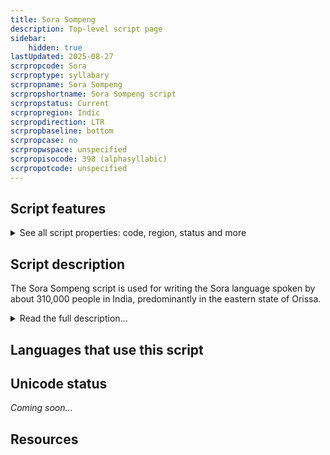 ```yaml
---
title: Sora Sompeng
description: Top-level script page
sidebar:
    hidden: true
lastUpdated: 2025-08-27
scrpropcode: Sora
scrproptype: syllabary
scrpropname: Sora Sompeng
scrpropshortname: Sora Sompeng script
scrpropstatus: Current
scrpropregion: Indic
scrpropdirection: LTR
scrpropbaseline: bottom
scrpropcase: no
scrpropwspace: unspecified
scrpropisocode: 398 (alphasyllabic)
scrpropotcode: unspecified
---
```



## Script features

<details>
<summary> See all script properties: code, region, status and more</summary>
<ScriptInfo />
</details>

## Script description

The Sora Sompeng script is used for writing the Sora language spoken by about 310,000 people in India, predominantly in the eastern state of Orissa.

<details>
<summary>Read the full description...</summary>Sora is in the Munda language family. It is also sometmes called Saora or Savara, but is not to be confused with the Savara language in the Dravidian family. According to the Ethnologue, Sora (Munda) is given the language code srb, and Savara (Dravidian) is given the language code svr.

There are three scripts which have been created specifically for writing Munda languages; Sora Sompeng for the Sora language, Ol' Chiki for the Santali language, and Varang Kshiti for the Ho language. However, these three scripts are not visually similar and are not derived from a common source, all having been created by influential community leaders to replace non-native scripts.

The Sora language has also been written in an IPA-based script developed by Christian missionaries, and in the Telugu and Oriya scripts. In the 1930s there was conflict within the community as to which of these was best-suited to the language. To resolve the conflict, Mangei Gomango, the son-in-law of an influential Sora leader, introduced the Sora Sompeng script in 1936. Sora tradition states that the script itself is a divine incarnation of the deity called _Akshara Brahma_, but other scholars suggest that the shapes of the letters are loosely based on Latin/IPA letters, and the additional loops are based on Telugu writing.

There are twenty-four letters in the Sora Sompeng syllabary, named for the twenty-four deities in the Sora pantheon. The eighteen consonant letters carry an inherent [ə] vowel ([ɔ] may or may not be written post-consonantally, therefore, the inherent vowel could be said to merge [ə] and [ɔ]). Unlike many of the South Asian syllabaries, there are no vowel diacritics. Vowels other than [ə] are written both initially and post-consonantally using six independent vowel letters. When written post-consonantally, the implication is that they override the inherent [ə] vowel. The script does not appear to be ideally suited for the Sora language. Two letters, _c_ and _v_, are never used. Some vowel letters are used for representing more than one sound, for example the letter _o_ can represent either [o] and [ɔ]. Also unusual among South Asian syllabaries is the absence of both conjunct forms and a vowel-killer stroke; consonant clusters are written using linear combinations of consonant letters in their full (i.e. CV) form. It may be that the inclusion or deletion of vowels between consonants is governed by rules relating to stress/tone/intonation (prosodic rules), or to the sound rules applied at a morpheme break (morphophonemic rules), so is predictable to people familiar with the language and it doesn't need to be written. If this is not the case, then there is no way to deduce whether a sequence of consonant letters represents a phonetic CVCV sequence or a phonetic CC consonant unless the reader knows the pronunciation of the word intended.

Retroflex consonants present a particular problem for the Sora Sompeng script. Sora follows the Munda pattern of using dental [t] and retroflex [ɖ], but not retroflex [ʈ] or dental [d] (which fill out the Brahmic pattern). Retroflex loan sounds (including [ʈ], [ʂ] and [ɳ]) are indicated by writing the one Sora Sompeng diacritic, _mae_, to the left of the closest equivalent letter. Dental [d] is not differentiated from retroflex [ɖ] in writing. Retroflex [ɽ] is also native to the Sora language, and is written using the letters _r+d_.

Aspirate stops are also problematic for Sora Sompeng writing. Aspiration is not distinctive in native Sora, so is omitted in writing Sora words, but needs to be represented in writing a number of loan words from neighbouring languages in which it is distinctive. The letter _h_ cannot be used to indicate aspiration; it is used for representing a glottal stop. Nouns in Sora must have two syllables, and a glottal stop is often inserted halfway through the vowel in a mono-syllabic noun to split it into two syllables. Therefore, where aspiration needs to be written, it is written with the closest non-aspirate letter followed by the letter _j_.

It is thought that vowel length is generally not written. The exception to this is in cases where a long [a:] at the start of a word conveys some kind of grammatical  information about the word, or in cases where it changes the stress pattern of the word. In these cases the letter _a_ is written twice.

Vowel nasalization is distinctive in spoken Sora, but it is not clear whether this is represented in the writing.

Sora Sompeng has no script-specific punctuation. The Latin full stop, comma, semicolon, exclamation mark, mathematical symbols, and parentheses are used.
</details>

## Languages that use this script

<WsList script='Sora' wsMax='5' />

## Unicode status

_Coming soon..._

## Resources

<ScriptResources detailSummary='seemore' />

